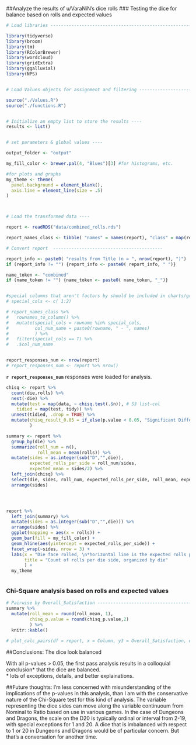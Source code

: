##Analyze the results of u/VaraNiN’s dice rolls
### Testing the dice for balance based on rolls and expected values



```{r combined_Load, dependson = "Transform", cache = TRUE, echo = FALSE, message = FALSE, warning = FALSE}

# Load libraries ----------------------------------------------------------

library(tidyverse)
library(broom)
library(tm)
library(RColorBrewer)
library(wordcloud)
library(gridExtra)
library(ggalluvial)
library(NPS)


# Load Values objects for assignment and filtering ------------------------

source("./Values.R")
source("./functions.R")


# Initialize an empty list to store the results ----
results <- list()


# set parameters & global values ----

output_folder <- "output"

my_fill_color <- brewer.pal(4, "Blues")[3] #for histograms, etc.

#for plots and graphs
my_theme <- theme(
  panel.background = element_blank(),
  axis.line = element_line(size = .5)
)



# Load the transformed data ----

report <- readRDS("data/combined_rolls.rds")

report_names_class <- tibble( "names" = names(report), "class" = map(report, class))

```




```{r convert_report_to_combined, dependson = "combined_Load", cache = TRUE, echo = FALSE, message = FALSE, warning = FALSE}

# Convert report  ------------------------------------------

report_info <- paste0( "results from Title (n = ", nrow(report), ")")
if (report_info != "") {report_info <- paste0( report_info, " ")}

name_token <- "combined"
if (name_token != "") {name_token <- paste0( name_token, "_")}


#special columns that aren't factors by should be included in charts/grapsh, etc.
# special_cols <- c( 1:2)

# report_names_class %>%
#   rownames_to_column() %>%
#   mutate(special_cols = rowname %in% special_cols,
#          col_num_name = paste0(rowname, " - ", names)
#          ) %>%
#   filter(special_cols == T) %>%
#   .$col_num_name


report_responses_num <- nrow(report)
# report_responses_num <- report %>% nrow()

```

**`r report_responses_num`** responses were loaded for analysis.



```{r combined_analysis, dependson = "combined_Load", cache = TRUE, echo = FALSE, message = FALSE, warning = FALSE}


chisq <- report %>% 
  count(die,rolls) %>% 
  nest(-die) %>%
  mutate(test = map(data, ~ chisq.test(.$n)), # S3 list-col
    tidied = map(test, tidy)) %>% 
  unnest(tidied, .drop = TRUE) %>% 
  mutate(chisq_result_0.05 = if_else(p.value < 0.05, "Significant Difference", "Ok")
         )

summary <- report %>%
  group_by(die) %>% 
  summarize(roll_num = n(),
            roll_mean = mean(rolls)) %>% 
  mutate(sides = as.integer(sub("D","",die)),
         expected_rolls_per_side = roll_num/sides,
         expected_mean = sides/2) %>% 
  left_join(chisq) %>% 
  select(die, sides, roll_num, expected_rolls_per_side, roll_mean, expected_mean, chisq_p.value = p.value, chisq_result_0.05) %>% 
  arrange(sides)





```








```{r combined_Histograms, dependson = "combined_Load", cache = TRUE, echo = FALSE, message = FALSE, warning = FALSE}



report %>%
  left_join(summary) %>% 
  mutate(sides = as.integer(sub("D","",die))) %>% 
  arrange(sides) %>% 
  ggplot(mapping = aes(x = rolls)) +
  geom_bar(fill = my_fill_color) +
  geom_hline(aes(yintercept = expected_rolls_per_side)) +
  facet_wrap(~sides, nrow = 3) +
  labs(x = "Die face rolled, \n*horizontal line is the expected rolls per side",
       title = "Count of rolls per die side, organized by die"
       ) +
  my_theme



```




### Chi-Square analysis based on rolls and expected values

```{r combined_pairwise_Overall_Satisfaction, dependson = "combined_Load", cache = TRUE, echo = FALSE, message = FALSE, warning = FALSE}


# Pairwise by Overall_Satisfaction -----------------------------------------------------------
summary %>% 
  mutate(roll_mean = round(roll_mean, 1),
         chisq_p.value = round(chisq_p.value,2)
         ) %>% 
  knitr::kable()

# plot_calc_pairs(df = report, x = Column, y3 = Overall_Satisfaction, ex_label = '')


```



##Conclusions: The dice look balanced

With all p-values > 0.05, the first pass analysis results in a colloquial conclusion* that the dice are balanced.  
* lots of exceptions, details, and better explainations.  

##Future thoughts: 
I'm less concerned with misunderstanding of the implications of the p-values in this analysis, than I am with the conservative nature of the Chi-Square test for this kind of analysis.  The variable representing the dice sides can move along the variable continuoum from Nominal to Ratio based on use in various games.  In the case of Dungeons and Dragons, the scale on the D20 is typically ordinal or interval from 2-19, with special exceptions for 1 and 20.  A dice that is imbalanced with respect to 1 or 20 in Dungeons and Dragons would be of particular concern.  But that's a conversation for another time.



